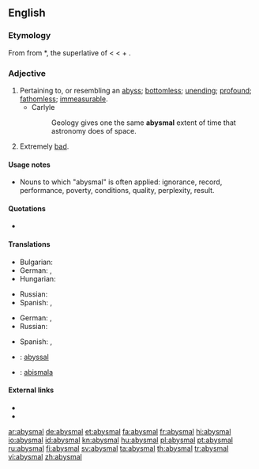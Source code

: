 ==English==

===Etymology===
From {{etyl|fro}} {{term|abisme}} from {{etyl|VL.}} *{{term||abyssimus}}, the superlative of {{term|abyssus||an abyss, a bottomless gulf|lang=la}} < {{etyl|grc}} {{term|sc=polytonic|ἄβυσσος|tr=abyssos||without bottom}} < {{term|sc=polytonic|ἀ-||tr=a-|not|lang=grc}}+ {{term|sc=polytonic|βυσσός||tr=bysso|depth|lang=grc}}.

===Adjective===
{{en-adj}}

# Pertaining to, or resembling an [[abyss]]; [[bottomless]]; [[unending]]; [[profound]]; [[fathomless]]; [[immeasurable]].
#* Carlyle
#*: Geology gives one the same '''abysmal''' extent of time that astronomy does of space.
# Extremely [[bad]].

====Usage notes====
* Nouns to which "abysmal" is often applied: ignorance, record, performance, poverty, conditions, quality, perplexity, result.

====Quotations====
* {{seeCites}}

====Translations====
{{trans-top|pertaining to, or resembling an abyss; bottomless; unending; profound}}
* Bulgarian: {{t|bg|бездънен}}
* German: {{t-|de|abgründig}}, {{t-|de|abgrundtief}}
* Hungarian: {{t-|hu|feneketlen}}
{{trans-mid}}
* Russian: {{t|ru|бездонный}}
* Spanish: {{t|es|abismal}}, {{t|es|insondable}}
{{trans-bottom}}

{{trans-top|extremely bad}}
* German: {{t+|de|erbärmlich}}, {{t+|de|jämmerlich}}
* Russian: {{t|ru|отвратительный}}
{{trans-mid}}
* Spanish: {{t|es|atroz}}, {{t|es|desastroso}}
{{trans-bottom}}

{{checktrans-top}}
* {{ttbc|fr}}: [[abyssal]]
* {{ttbc|io}}: [[abismala]]
{{trans-bottom}}

====External links====
* {{R:Webster 1913}}
* {{R:Century 1911}}

[[ar:abysmal]]
[[de:abysmal]]
[[et:abysmal]]
[[fa:abysmal]]
[[fr:abysmal]]
[[hi:abysmal]]
[[io:abysmal]]
[[id:abysmal]]
[[kn:abysmal]]
[[hu:abysmal]]
[[pl:abysmal]]
[[pt:abysmal]]
[[ru:abysmal]]
[[fi:abysmal]]
[[sv:abysmal]]
[[ta:abysmal]]
[[th:abysmal]]
[[tr:abysmal]]
[[vi:abysmal]]
[[zh:abysmal]]